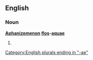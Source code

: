 ==English==
===Noun===
'''[[Aphanizomenon]] [[flos]]-[[aqua]]e'''
# {{plural of|[[Aphanizomenon flos-aqua]]}}

[[Category:English plurals ending in "-ae"]]